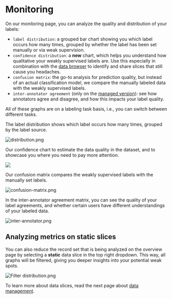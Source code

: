 # Monitoring

On our monitoring page, you can analyze the quality and distribution of your labels:

- `label distribution`: a grouped bar chart showing you which label occurs how many times, grouped by whether the label has been set manually or via weak supervision.
- `confidence distribution`: a **new** chart, which helps you understand how qualitative your weakly supervised labels are. Use this especially in combination with the [data browser](doc:data-management) to identify and share slices that still cause you headaches.
- `confusion matrix`: the go-to analysis for prediction quality, but instead of an actual classification model, we compare the manually labeled data with the weakly supervised labels.
- `inter-annotator agreement` (only on the [managed version](doc:saas-application)): see how annotators agree and disagree, and how this impacts your label quality.

All of these graphs are on a labeling task basis, i.e., you can switch between different tasks.

The label distribution shows which label occurs how many times, grouped by the label source.

![](https://files.readme.io/7a53c74-distribution.png 'distribution.png')

Our confidence chart to estimate the data quality in the dataset, and to showcase you where you need to pay more attention.

![](https://files.readme.io/4ff5463-monitoring-2.png)

Our confusion matrix compares the weakly supervised labels with the manually set labels.

![](https://files.readme.io/7e72608-confusion-matrix.png 'confusion-matrix.png')

In the inter-annotator agreement matrix, you can see the quality of your label agreements, and whether certain users have different understandings of your labeled data.

![](https://files.readme.io/0defdb8-inter-annotator.png 'inter-annotator.png')

## Analyzing metrics on static slices

You can also reduce the record set that is being analyzed on the overview page by selecting a **static** data slice in the top right dropdown. This way, all graphs will be filtered, giving you deeper insights into your potential weak spots.

![](https://files.readme.io/5c429b1-Filter_distribution.png 'Filter distribution.png')

To learn more about data slices, read the next page about [data management](doc:data-management#saving-filters).
